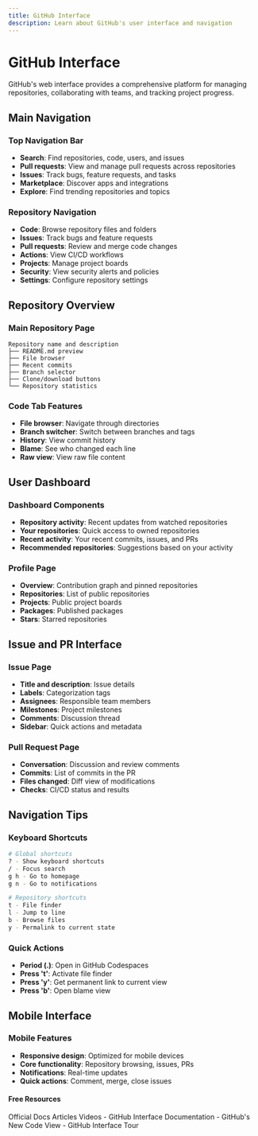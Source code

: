 ```yaml
---
title: GitHub Interface
description: Learn about GitHub's user interface and navigation
---
```


# GitHub Interface

GitHub's web interface provides a comprehensive platform for managing repositories, collaborating with teams, and tracking project progress.

## Main Navigation

### Top Navigation Bar
- **Search**: Find repositories, code, users, and issues
- **Pull requests**: View and manage pull requests across repositories
- **Issues**: Track bugs, feature requests, and tasks
- **Marketplace**: Discover apps and integrations
- **Explore**: Find trending repositories and topics

### Repository Navigation
- **Code**: Browse repository files and folders
- **Issues**: Track bugs and feature requests
- **Pull requests**: Review and merge code changes
- **Actions**: View CI/CD workflows
- **Projects**: Manage project boards
- **Security**: View security alerts and policies
- **Settings**: Configure repository settings

## Repository Overview

### Main Repository Page
```
Repository name and description
├── README.md preview
├── File browser
├── Recent commits
├── Branch selector
├── Clone/download buttons
└── Repository statistics
```

### Code Tab Features
- **File browser**: Navigate through directories
- **Branch switcher**: Switch between branches and tags
- **History**: View commit history
- **Blame**: See who changed each line
- **Raw view**: View raw file content

## User Dashboard

### Dashboard Components
- **Repository activity**: Recent updates from watched repositories
- **Your repositories**: Quick access to owned repositories
- **Recent activity**: Your recent commits, issues, and PRs
- **Recommended repositories**: Suggestions based on your activity

### Profile Page
- **Overview**: Contribution graph and pinned repositories
- **Repositories**: List of public repositories
- **Projects**: Public project boards
- **Packages**: Published packages
- **Stars**: Starred repositories

## Issue and PR Interface

### Issue Page
- **Title and description**: Issue details
- **Labels**: Categorization tags
- **Assignees**: Responsible team members
- **Milestones**: Project milestones
- **Comments**: Discussion thread
- **Sidebar**: Quick actions and metadata

### Pull Request Page
- **Conversation**: Discussion and review comments
- **Commits**: List of commits in the PR
- **Files changed**: Diff view of modifications
- **Checks**: CI/CD status and results

## Navigation Tips

### Keyboard Shortcuts
```bash
# Global shortcuts
? - Show keyboard shortcuts
/ - Focus search
g h - Go to homepage
g n - Go to notifications

# Repository shortcuts
t - File finder
l - Jump to line
b - Browse files
y - Permalink to current state
```

### Quick Actions
- **Period (.)**: Open in GitHub Codespaces
- **Press 't'**: Activate file finder
- **Press 'y'**: Get permanent link to current view
- **Press 'b'**: Open blame view

## Mobile Interface

### Mobile Features
- **Responsive design**: Optimized for mobile devices
- **Core functionality**: Repository browsing, issues, PRs
- **Notifications**: Real-time updates
- **Quick actions**: Comment, merge, close issues

#### Free Resources

<Tabs defaultValue="official">
<TabsList>
<TabsTrigger value="official">Official Docs</TabsTrigger>
<TabsTrigger value="article">Articles</TabsTrigger>
<TabsTrigger value="video">Videos</TabsTrigger>
</TabsList>

<TabsContent value="official">
- <Link href="https://docs.github.com/en/get-started/using-github">GitHub Interface Documentation</Link>
</TabsContent>
<TabsContent value="article">
- <Link href="https://github.blog/2021-08-11-githubs-new-code-view/">GitHub's New Code View</Link>
</TabsContent>
<TabsContent value="video">
- <Link href="https://www.youtube.com/watch?v=w3jLJU7DT5E">GitHub Interface Tour</Link>
</TabsContent>
</Tabs>

